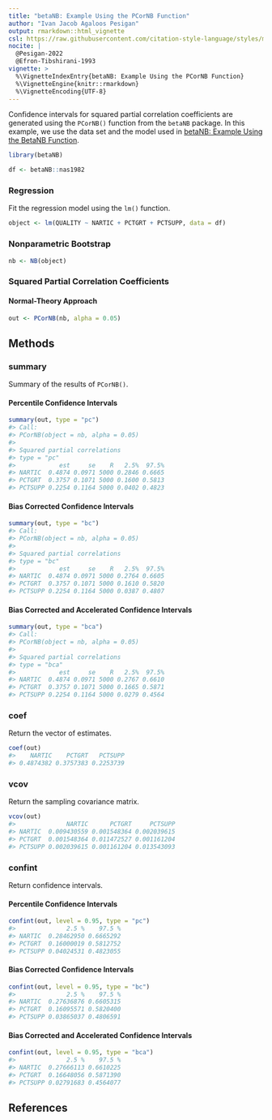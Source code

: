 ```yaml
---
title: "betaNB: Example Using the PCorNB Function"
author: "Ivan Jacob Agaloos Pesigan"
output: rmarkdown::html_vignette
csl: https://raw.githubusercontent.com/citation-style-language/styles/master/apa.csl
nocite: |
  @Pesigan-2022
  @Efron-Tibshirani-1993
vignette: >
  %\VignetteIndexEntry{betaNB: Example Using the PCorNB Function}
  %\VignetteEngine{knitr::rmarkdown}
  %\VignetteEncoding{UTF-8}
---
```




Confidence intervals for
squared partial correlation coefficients
are generated using
the `PCorNB()` function from the `betaNB` package.
In this example,
we use the data set and the model used in
[betaNB: Example Using the BetaNB Function](example-beta-nb.html).


``` r
library(betaNB)
```




``` r
df <- betaNB::nas1982
```

### Regression

Fit the regression model using the `lm()` function.


``` r
object <- lm(QUALITY ~ NARTIC + PCTGRT + PCTSUPP, data = df)
```

### Nonparametric Bootstrap


``` r
nb <- NB(object)
```

### Squared Partial Correlation Coefficients

#### Normal-Theory Approach


``` r
out <- PCorNB(nb, alpha = 0.05)
```

## Methods

### summary

Summary of the results of `PCorNB()`.

#### Percentile Confidence Intervals


``` r
summary(out, type = "pc")
#> Call:
#> PCorNB(object = nb, alpha = 0.05)
#> 
#> Squared partial correlations
#> type = "pc"
#>            est     se    R   2.5%  97.5%
#> NARTIC  0.4874 0.0971 5000 0.2846 0.6665
#> PCTGRT  0.3757 0.1071 5000 0.1600 0.5813
#> PCTSUPP 0.2254 0.1164 5000 0.0402 0.4823
```

#### Bias Corrected Confidence Intervals


``` r
summary(out, type = "bc")
#> Call:
#> PCorNB(object = nb, alpha = 0.05)
#> 
#> Squared partial correlations
#> type = "bc"
#>            est     se    R   2.5%  97.5%
#> NARTIC  0.4874 0.0971 5000 0.2764 0.6605
#> PCTGRT  0.3757 0.1071 5000 0.1610 0.5820
#> PCTSUPP 0.2254 0.1164 5000 0.0387 0.4807
```

#### Bias Corrected and Accelerated Confidence Intervals


``` r
summary(out, type = "bca")
#> Call:
#> PCorNB(object = nb, alpha = 0.05)
#> 
#> Squared partial correlations
#> type = "bca"
#>            est     se    R   2.5%  97.5%
#> NARTIC  0.4874 0.0971 5000 0.2767 0.6610
#> PCTGRT  0.3757 0.1071 5000 0.1665 0.5871
#> PCTSUPP 0.2254 0.1164 5000 0.0279 0.4564
```

### coef

Return the vector of estimates.


``` r
coef(out)
#>    NARTIC    PCTGRT   PCTSUPP 
#> 0.4874382 0.3757383 0.2253739
```

### vcov

Return the sampling covariance matrix.


``` r
vcov(out)
#>              NARTIC      PCTGRT     PCTSUPP
#> NARTIC  0.009430559 0.001548364 0.002039615
#> PCTGRT  0.001548364 0.011472527 0.001161204
#> PCTSUPP 0.002039615 0.001161204 0.013543093
```

### confint

Return confidence intervals.

#### Percentile Confidence Intervals


``` r
confint(out, level = 0.95, type = "pc")
#>              2.5 %    97.5 %
#> NARTIC  0.28462950 0.6665292
#> PCTGRT  0.16000019 0.5812752
#> PCTSUPP 0.04024531 0.4823055
```

#### Bias Corrected Confidence Intervals


``` r
confint(out, level = 0.95, type = "bc")
#>              2.5 %    97.5 %
#> NARTIC  0.27636876 0.6605315
#> PCTGRT  0.16095571 0.5820400
#> PCTSUPP 0.03865037 0.4806591
```

#### Bias Corrected and Accelerated Confidence Intervals


``` r
confint(out, level = 0.95, type = "bca")
#>              2.5 %    97.5 %
#> NARTIC  0.27666113 0.6610225
#> PCTGRT  0.16648056 0.5871390
#> PCTSUPP 0.02791683 0.4564077
```

## References
